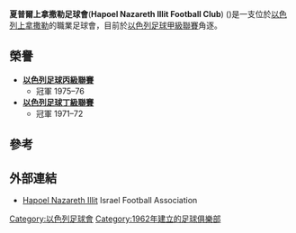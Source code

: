 {{expand|time=2015-10-02T11:18:58+00:00}}
{{unreferenced|time=2015-10-02T11:18:58+00:00}}
{{Infobox football club
| clubname   = 上拿撒勒夏普爾
| image      = 
| fullname   = Hapoel Nazareth Illit Football Club
| nickname   =
| founded    = {{Start date and age|1962}}
| ground     = [[上拿撒勒|上拿撒勒]]，[[Green_Stadium,_Nazareth_Illit|Green Stadium]]
| capacity   = 5,100
| chairman   =
| manager    = [[Ofer_Talker|Ofer Talker]]
| league     = [[以色列足球甲級聯賽|以色列足球甲級聯賽]]
| season     = 2021–22
| position   = 以超，第 14 位（降班）
| pattern_la1=_black_stripes|pattern_b1=_blackstripes|pattern_ra1=_black_stripes
| leftarm1=FF0000|body1=FF0000|rightarm1=FF0000|shorts1=000000|socks1=000000
| pattern_la2=|pattern_b2=|pattern_ra2=
| leftarm2=FFFFFF|body2=FFFFFF|rightarm2=FFFFFF|shorts2=FFFFFF|socks2=FFFFFF
| pattern_la3=_white_stripes|pattern_b3=_whitestripes|pattern_ra3=_white_stripes
| leftarm3=FF0000|body3=FF0000|rightarm3=FF0000|shorts3=FFFFFF|socks3=FFFFFF
}}

'''夏普爾上拿撒勒足球會'''('''Hapoel Nazareth Illit Football Club''') ({{Lang-he|מועדון כדורג להפועל נצרת עילית}})是一支位於[[以色列|以色列]][[上拿撒勒|上拿撒勒]]的職業足球會，目前於[[以色列足球甲級聯賽|以色列足球甲級聯賽]]角逐。

==榮譽==
*'''[[以色列足球丙級聯賽|以色列足球丙級聯賽]]'''
**冠軍 1975–76
*'''[[以色列足球丁級聯賽|以色列足球丁級聯賽]]'''
**冠軍 1971–72

==參考==
{{Reflist}}

==外部連結==
*[https://web.archive.org/web/20150709124153/http://football.org.il/Clubs/Pages/TeamDetails.aspx?TEAM_ID=2185 Hapoel Nazareth Illit] Israel Football Association {{he icon}}
{{以色列超級足球聯賽}}
[[Category:以色列足球會|Category:以色列足球會]]
[[Category:1962年建立的足球俱樂部|Category:1962年建立的足球俱樂部]]